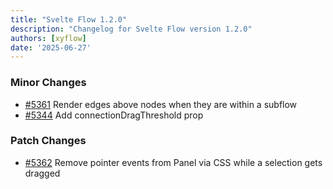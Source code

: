 ```yaml
---
title: "Svelte Flow 1.2.0"
description: "Changelog for Svelte Flow version 1.2.0"
authors: [xyflow]
date: '2025-06-27'
---
```

### Minor Changes
-   [#5361](https://github.com/xyflow/xyflow/pull/5361) Render edges above nodes when they are within a subflow
-   [#5344](https://github.com/xyflow/xyflow/pull/5344) Add connectionDragThreshold prop
### Patch Changes
-   [#5362](https://github.com/xyflow/xyflow/pull/5362) Remove pointer events from Panel via CSS while a selection gets dragged

